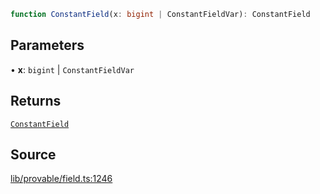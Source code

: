 ```ts
function ConstantField(x: bigint | ConstantFieldVar): ConstantField
```

## Parameters

• **x**: `bigint` \| `ConstantFieldVar`

## Returns

[`ConstantField`](../type-aliases/ConstantField.mdx)

## Source

[lib/provable/field.ts:1246](https://github.com/o1-labs/o1js/blob/6ebbc23710f6de023fea6d83dc93c5a914c571f2/src/lib/provable/field.ts#L1246)
